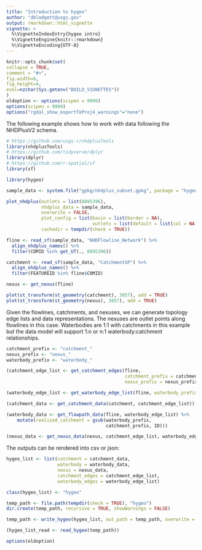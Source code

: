 ```yaml
---
title: "Introduction to hygeo"
author: "dblodgett@usgs.gov"
output: rmarkdown::html_vignette
vignette: >
  %\VignetteIndexEntry{hygeo intro}
  %\VignetteEngine{knitr::rmarkdown}
  %\VignetteEncoding{UTF-8}
---
```

  
```r
knitr::opts_chunk$set(
collapse = TRUE,
comment = "#>",
fig.width=6,
fig.height=4,
eval=nzchar(Sys.getenv("BUILD_VIGNETTES"))
)
oldoption <- options(scipen = 9999)
options(scipen = 9999)
options("rgdal_show_exportToProj4_warnings"="none")
```

The following example shows how to work with data following the NHDPlusV2 schema.


```r
# https://github.com/usgs-r/nhdplusTools
library(nhdplusTools)
# https://github.com/tidyverse/dplyr
library(dplyr)
# https://github.com/r-spatial/sf
library(sf)

library(hygeo)

sample_data <- system.file("gpkg/nhdplus_subset.gpkg", package = "hygeo")

plot_nhdplus(outlets = list(8895396),
             nhdplus_data = sample_data,
             overwrite = FALSE,
             plot_config = list(basin = list(border = NA),
                                outlets = list(default = list(col = NA))),
             cachedir = tempdir(check = TRUE))

fline <- read_sf(sample_data, "NHDFlowline_Network") %>%
  align_nhdplus_names() %>%
  filter(COMID %in% get_UT(., 8895396))

catchment <- read_sf(sample_data, "CatchmentSP") %>%
  align_nhdplus_names() %>%
  filter(FEATUREID %in% fline$COMID)

nexus <- get_nexus(fline)

plot(st_transform(st_geometry(catchment), 3857), add = TRUE)
plot(st_transform(st_geometry(nexus), 3857), add = TRUE)
```


Given the flowlines, catchments, and nexuses, we can generate topology edge lists and data representations. The nexuses are outlet points along flowlines in this case. Waterbodies are 1:1 with catchments in this example but the data model will support 1:n or n:1 waterbody:catchment relationships.

```r
catchment_prefix <- "catchment_"
nexus_prefix <- "nexus_"
waterbody_prefix <- "waterbody_"

(catchment_edge_list <- get_catchment_edges(fline, 
                                            catchment_prefix = catchment_prefix, 
                                            nexus_prefix = nexus_prefix))

(waterbody_edge_list <- get_waterbody_edge_list(fline, waterbody_prefix = waterbody_prefix))

(catchment_data <- get_catchment_data(catchment, catchment_edge_list))

(waterbody_data <- get_flowpath_data(fline, waterbody_edge_list) %>%
    mutate(realized_catchment = gsub(waterbody_prefix, 
                                     catchment_prefix, ID)))

(nexus_data <- get_nexus_data(nexus, catchment_edge_list, waterbody_edge_list))

```

The outputs can be rendered into csv or json:
```r
hygeo_list <- list(catchment = catchment_data, 
                   waterbody = waterbody_data, 
                   nexus = nexus_data,
                   catchment_edges = catchment_edge_list,
                   waterbody_edges = waterbody_edge_list)

class(hygeo_list) <- "hygeo"

temp_path <- file.path(tempdir(check = TRUE), "hygeo")
dir.create(temp_path, recursive = TRUE, showWarnings = FALSE)

temp_path <- write_hygeo(hygeo_list, out_path = temp_path, overwrite = TRUE)

(hygeo_list_read <- read_hygeo(temp_path))

```

```r
options(oldoption)
```
